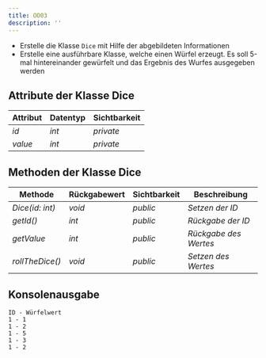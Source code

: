 ```yaml
---
title: OO03
description: ''
---
```



- Erstelle die Klasse `Dice` mit Hilfe der abgebildeten Informationen
- Erstelle eine ausführbare Klasse, welche einen Würfel erzeugt. Es soll 5-mal
  hintereinander gewürfelt und das Ergebnis des Wurfes ausgegeben werden

## Attribute der Klasse Dice

| Attribut | Datentyp | Sichtbarkeit |
| -------- | -------- | ------------ |
| _id_     | _int_    | _private_    |
| _value_  | _int_    | _private_    |

## Methoden der Klasse Dice

| Methode         | Rückgabewert | Sichtbarkeit | Beschreibung          |
| --------------- | ------------ | ------------ | --------------------- |
| _Dice(id: int)_ | _void_       | _public_     | _Setzen der ID_       |
| _getId()_       | _int_        | _public_     | _Rückgabe der ID_     |
| _getValue_      | _int_        | _public_     | _Rückgabe des Wertes_ |
| _rollTheDice()_ | _void_       | _public_     | _Setzen des Wertes_   |

## Konsolenausgabe

```console
ID - Würfelwert
1 - 1
1 - 2
1 - 5
1 - 3
1 - 2
```

<Exercise pullRequest="79" branchSuffix="oo/03" />
